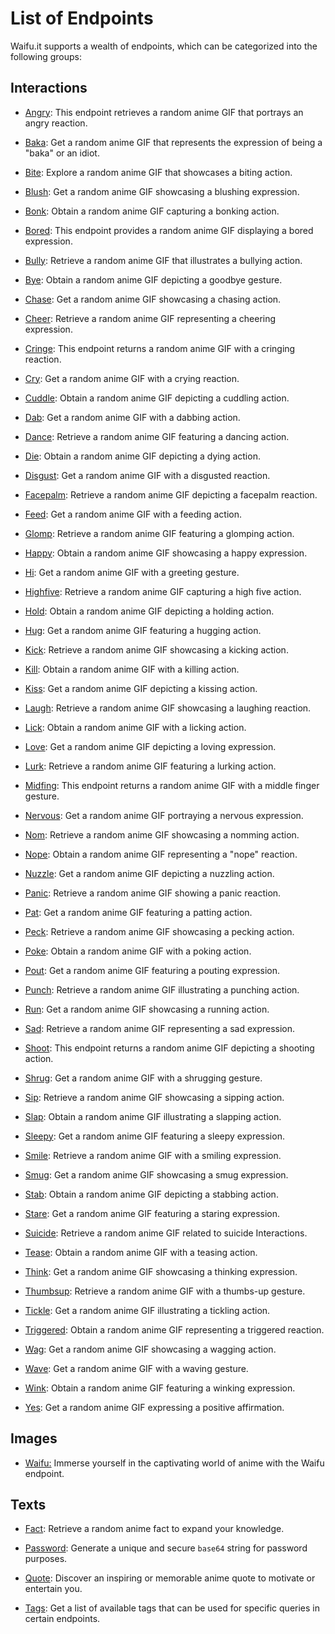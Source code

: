 # List of Endpoints

Waifu.it supports a wealth of endpoints, which can be categorized into the following groups:

## Interactions

- [Angry](https://docs.waifu.it/rest-api/Interactions/Angry/search): This endpoint retrieves a random anime GIF that portrays an angry reaction.

- [Baka](https://docs.waifu.it/rest-api/Interactions/Baka/search): Get a random anime GIF that represents the expression of being a "baka" or an idiot.

- [Bite](https://docs.waifu.it/rest-api/Interactions/Bite/search): Explore a random anime GIF that showcases a biting action.

- [Blush](https://docs.waifu.it/rest-api/Interactions/Blush/search): Get a random anime GIF showcasing a blushing expression.

- [Bonk](https://docs.waifu.it/rest-api/Interactions/Bonk/search): Obtain a random anime GIF capturing a bonking action.

- [Bored](https://docs.waifu.it/rest-api/Interactions/Bored/search): This endpoint provides a random anime GIF displaying a bored expression.

- [Bully](https://docs.waifu.it/rest-api/Interactions/Bully/search): Retrieve a random anime GIF that illustrates a bullying action.

- [Bye](https://docs.waifu.it/rest-api/Interactions/Bye/search): Obtain a random anime GIF depicting a goodbye gesture.

- [Chase](https://docs.waifu.it/rest-api/Interactions/Chase/search): Get a random anime GIF showcasing a chasing action.

- [Cheer](https://docs.waifu.it/rest-api/Interactions/Cheer/search): Retrieve a random anime GIF representing a cheering expression.

- [Cringe](https://docs.waifu.it/rest-api/Interactions/Cringe/search): This endpoint returns a random anime GIF with a cringing reaction.

- [Cry](https://docs.waifu.it/rest-api/Interactions/Cry/search): Get a random anime GIF with a crying reaction.

- [Cuddle](https://docs.waifu.it/rest-api/Interactions/Cuddle/search): Obtain a random anime GIF depicting a cuddling action.

- [Dab](https://docs.waifu.it/rest-api/Interactions/Dab/search): Get a random anime GIF with a dabbing action.

- [Dance](https://docs.waifu.it/rest-api/Interactions/Dance/search): Retrieve a random anime GIF featuring a dancing action.

- [Die](https://docs.waifu.it/rest-api/Interactions/Die/search): Obtain a random anime GIF depicting a dying action.

- [Disgust](https://docs.waifu.it/rest-api/Interactions/Disgust/search): Get a random anime GIF with a disgusted reaction.

- [Facepalm](https://docs.waifu.it/rest-api/Interactions/Facepalm/search): Retrieve a random anime GIF depicting a facepalm reaction.

- [Feed](https://docs.waifu.it/rest-api/Interactions/Feed/search): Get a random anime GIF with a feeding action.

- [Glomp](https://docs.waifu.it/rest-api/Interactions/Glomp/search): Retrieve a random anime GIF featuring a glomping action.

- [Happy](https://docs.waifu.it/rest-api/Interactions/Happy/search): Obtain a random anime GIF showcasing a happy expression.

- [Hi](https://docs.waifu.it/rest-api/Interactions/Hi/search): Get a random anime GIF with a greeting gesture.

- [Highfive](https://docs.waifu.it/rest-api/Interactions/Highfive/search): Retrieve a random anime GIF capturing a high five action.

- [Hold](https://docs.waifu.it/rest-api/Interactions/Hold/search): Obtain a random anime GIF depicting a holding action.

- [Hug](https://docs.waifu.it/rest-api/Interactions/Hug/search): Get a random anime GIF featuring a hugging action.

- [Kick](https://docs.waifu.it/rest-api/Interactions/Kick/search): Retrieve a random anime GIF showcasing a kicking action.

- [Kill](https://docs.waifu.it/rest-api/Interactions/Kill/search): Obtain a random anime GIF with a killing action.

- [Kiss](https://docs.waifu.it/rest-api/Interactions/Kiss/search): Get a random anime GIF depicting a kissing action.

- [Laugh](https://docs.waifu.it/rest-api/Interactions/Laugh/search): Retrieve a random anime GIF showcasing a laughing reaction.

- [Lick](https://docs.waifu.it/rest-api/Interactions/Lick/search): Obtain a random anime GIF with a licking action.

- [Love](https://docs.waifu.it/rest-api/Interactions/Love/search): Get a random anime GIF depicting a loving expression.

- [Lurk](https://docs.waifu.it/rest-api/Interactions/Lurk/search): Retrieve a random anime GIF featuring a lurking action.

- [Midfing](https://docs.waifu.it/rest-api/Interactions/Midfing/search): This endpoint returns a random anime GIF with a middle finger gesture.

- [Nervous](https://docs.waifu.it/rest-api/Interactions/Nervous/search): Get a random anime GIF portraying a nervous expression.

- [Nom](https://docs.waifu.it/rest-api/Interactions/Nom/search): Retrieve a random anime GIF showcasing a nomming action.

- [Nope](https://docs.waifu.it/rest-api/Interactions/Nope/search): Obtain a random anime GIF representing a "nope" reaction.

- [Nuzzle](https://docs.waifu.it/rest-api/Interactions/Nuzzle/search): Get a random anime GIF depicting a nuzzling action.

- [Panic](https://docs.waifu.it/rest-api/Interactions/Panic/search): Retrieve a random anime GIF showing a panic reaction.

- [Pat](https://docs.waifu.it/rest-api/Interactions/Pat/search): Get a random anime GIF featuring a patting action.

- [Peck](https://docs.waifu.it/rest-api/Interactions/Peck/search): Retrieve a random anime GIF showcasing a pecking action.

- [Poke](https://docs.waifu.it/rest-api/Interactions/Poke/search): Obtain a random anime GIF with a poking action.

- [Pout](https://docs.waifu.it/rest-api/Interactions/Pout/search): Get a random anime GIF featuring a pouting expression.

- [Punch](https://docs.waifu.it/rest-api/Interactions/Punch/search): Retrieve a random anime GIF illustrating a punching action.

- [Run](https://docs.waifu.it/rest-api/Interactions/Run/search): Get a random anime GIF showcasing a running action.

- [Sad](https://docs.waifu.it/rest-api/Interactions/Sad/search): Retrieve a random anime GIF representing a sad expression.

- [Shoot](https://docs.waifu.it/rest-api/Interactions/Shoot/search): This endpoint returns a random anime GIF depicting a shooting action.

- [Shrug](https://docs.waifu.it/rest-api/Interactions/Shrug/search): Get a random anime GIF with a shrugging gesture.

- [Sip](https://docs.waifu.it/rest-api/Interactions/Sip/search): Retrieve a random anime GIF showcasing a sipping action.

- [Slap](https://docs.waifu.it/rest-api/Interactions/Slap/search): Obtain a random anime GIF illustrating a slapping action.

- [Sleepy](https://docs.waifu.it/rest-api/Interactions/Sleepy/search): Get a random anime GIF featuring a sleepy expression.

- [Smile](https://docs.waifu.it/rest-api/Interactions/Smile/search): Retrieve a random anime GIF with a smiling expression.

- [Smug](https://docs.waifu.it/rest-api/Interactions/Smug/search): Get a random anime GIF showcasing a smug expression.

- [Stab](https://docs.waifu.it/rest-api/Interactions/Stab/search): Obtain a random anime GIF depicting a stabbing action.

- [Stare](https://docs.waifu.it/rest-api/Interactions/Stare/search): Get a random anime GIF featuring a staring expression.

- [Suicide](https://docs.waifu.it/rest-api/Interactions/Suicide/search): Retrieve a random anime GIF related to suicide Interactions.

- [Tease](https://docs.waifu.it/rest-api/Interactions/Tease/search): Obtain a random anime GIF with a teasing action.

- [Think](https://docs.waifu.it/rest-api/Interactions/Think/search): Get a random anime GIF showcasing a thinking expression.

- [Thumbsup](https://docs.waifu.it/rest-api/Interactions/Thumbsup/search): Retrieve a random anime GIF with a thumbs-up gesture.

- [Tickle](https://docs.waifu.it/rest-api/Interactions/Tickle/search): Get a random anime GIF illustrating a tickling action.

- [Triggered](https://docs.waifu.it/rest-api/Interactions/Triggered/search): Obtain a random anime GIF representing a triggered reaction.

- [Wag](https://docs.waifu.it/rest-api/Interactions/Wag/search): Get a random anime GIF showcasing a wagging action.

- [Wave](https://docs.waifu.it/rest-api/Interactions/Wave/search): Get a random anime GIF with a waving gesture.

- [Wink](https://docs.waifu.it/rest-api/Interactions/Wink/search): Obtain a random anime GIF featuring a winking expression.

- [Yes](https://docs.waifu.it/rest-api/Interactions/Yes/search): Get a random anime GIF expressing a positive affirmation.


## Images

- [Waifu:](https://docs.waifu.it/rest-api/Images/Waifu/search) Immerse yourself in the captivating world of anime with the Waifu endpoint. 

## Texts

- [Fact](https://docs.waifu.it/rest-api/Texts/Fact/search): Retrieve a random anime fact to expand your knowledge.

- [Password](https://docs.waifu.it/rest-api/Texts/Password/search): Generate a unique and secure `base64` string for password purposes.

- [Quote](https://docs.waifu.it/rest-api/Texts/Quote/search): Discover an inspiring or memorable anime quote to motivate or entertain you.

- [Tags](https://docs.waifu.it/rest-api/Texts/Tags/search): Get a list of available tags that can be used for specific queries in certain endpoints.
